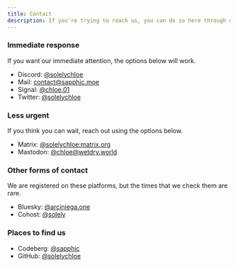 ```yaml
---
title: Contact
description: If you're trying to reach us, you can do so here through one of the options below.
---
```


### Immediate response
If you want our immediate attention, the options below will work.

- Discord: [@solelychloe][discord]
- Mail: [contact@sapphic.moe][mail]
- Signal: [@chloe.01][signal]
- Twitter: [@solelychloe][twitter]

[discord]: https://solstice.tf/discord 'Our Discord profile. (@solelychloe)'
[mail]: https://solstice.tf/mail 'Our email address. (@contact@sapphic.moe)'
[signal]: https://solstice.tf/signal 'Our Signal profile. (@chloe.01)'
[twitter]: https://solstice.tf/twitter 'Our Twitter page. (@solelychloe)'


### Less urgent
If you think you can wait, reach out using the options below.

- Matrix: [@solelychloe:matrix.org][matrix]
- Mastodon: [@chloe@wetdry.world][mastodon]

[matrix]: https://matrix.to/#/@solelychloe:matrix.org 'Our Matrix account. (@solelychloe:matrix.org)'
[mastodon]: https://solstice.tf/fediverse 'Our Mastodon page. (@chloe@wetdry.world)'

### Other forms of contact
We are registered on these platforms, but the times that we check them are rare.

- Bluesky: [@arciniega.one][bsky]
- Cohost: [@solely][cohost]

[bsky]: https://solstice.tf/bsky 'Our Bluesky page. (@arciniega.one)'
[cohost]: https://cohost.org/solely 'Our Cohost page. (@solely)'

### Places to find us

- Codeberg: [@sapphic][codeberg]
- GitHub: [@solelychloe][github]

[codeberg]: https://codeberg.org/sapphic 'Our Codeberg page. (@sapphic)'
[github]: https://solstice.tf/github 'Our GitHub page. (@solelychloe)'